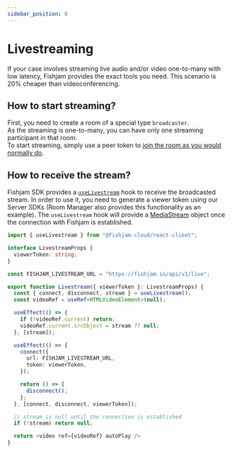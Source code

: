 ```yaml
---
sidebar_position: 8
---
```


# Livestreaming

If your case involves streaming live audio and/or video one-to-many with low latency, Fishjam provides the exact tools you need. This scenario is 20% cheaper than videoconferencing.

## How to start streaming?

First, you need to create a room of a special type `broadcaster`.  
As the streaming is one-to-many, you can have only one streaming participant in that room.  
To start streaming, simply use a peer token to [join the room as you would normally do](/react/connecting).

## How to receive the stream?

Fishjam SDK provides a [`useLivestream`](/api/web/functions/useLivestream) hook to receive the broadcasted stream.
In order to use it, you need to generate a viewer token using our Server SDKs (Room Manager also provides this functionality as an example).
The `useLivestream` hook will provide a [MediaStream](https://developer.mozilla.org/en-US/docs/Web/API/MediaStream) object once the connection with Fishjam is established.

```ts
import { useLivestream } from "@fishjam-cloud/react-client";

interface LivestreamProps {
  viewerToken: string;
}

const FISHJAM_LIVESTREAM_URL = "https://fishjam.io/api/v1/live";

export function Livestream({ viewerToken }: LivestreamProps) {
  const { connect, disconnect, stream } = useLivestream();
  const videoRef = useRef<HTMLVideoElement>(null);

  useEffect(() => {
    if (!videoRef.current) return;
    videoRef.current.srcObject = stream ?? null;
  }, [stream]);

  useEffect(() => {
    connect({
      url: FISHJAM_LIVESTREAM_URL,
      token: viewerToken,
    });

    return () => {
      disconnect();
    };
  }, [connect, disconnect, viewerToken]);

  // stream is null until the connection is established
  if (!stream) return null;

  return <video ref={videoRef} autoPlay />
}
```
